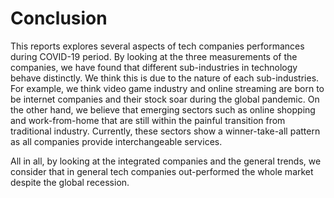 # Conclusion

This reports explores several aspects of tech companies performances during COVID-19 period. By looking at the three measurements of the companies, we have found that different sub-industries in technology behave distinctly. We think this is due to the nature of each sub-industries. For example, we think video game industry and online streaming are born to be internet companies and their stock soar during the global pandemic. On the other hand, we believe that emerging sectors such as online shopping and work-from-home that are still within the painful transition from traditional industry. Currently, these sectors show a winner-take-all pattern as all companies provide interchangeable services.

All in all, by looking at the integrated companies and the general trends, we consider that in general tech companies out-performed the whole market despite the global recession. 